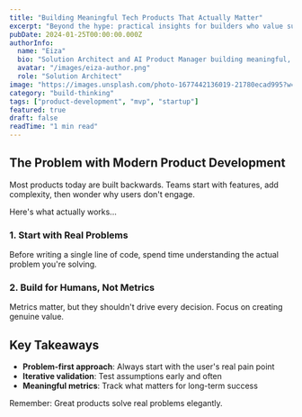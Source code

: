 ```yaml
---
title: "Building Meaningful Tech Products That Actually Matter"
excerpt: "Beyond the hype: practical insights for builders who value substance over style."
pubDate: 2024-01-25T00:00:00.000Z
authorInfo:
  name: "Eiza"
  bio: "Solution Architect and AI Product Manager building meaningful, data-driven products"
  avatar: "/images/eiza-author.png"
  role: "Solution Architect"
image: "https://images.unsplash.com/photo-1677442136019-21780ecad995?w=1200&h=600&fit=crop"
category: "build-thinking"
tags: ["product-development", "mvp", "startup"]
featured: true
draft: false
readTime: "1 min read"
---
```


## The Problem with Modern Product Development

Most products today are built backwards. Teams start with features, add complexity, then wonder why users don't engage.

Here's what actually works...

### 1. Start with Real Problems

Before writing a single line of code, spend time understanding the actual problem you're solving.

### 2. Build for Humans, Not Metrics

Metrics matter, but they shouldn't drive every decision. Focus on creating genuine value.

## Key Takeaways

* **Problem-first approach**: Always start with the user's real pain point
* **Iterative validation**: Test assumptions early and often
* **Meaningful metrics**: Track what matters for long-term success

Remember: Great products solve real problems elegantly.
